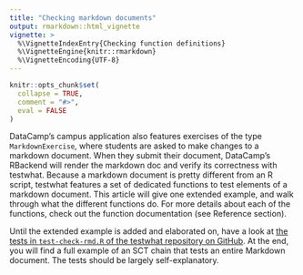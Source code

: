 ```yaml
---
title: "Checking markdown documents"
output: rmarkdown::html_vignette
vignette: >
  %\VignetteIndexEntry{Checking function definitions}
  %\VignetteEngine{knitr::rmarkdown}
  %\VignetteEncoding{UTF-8}
---
```


```r
knitr::opts_chunk$set(
  collapse = TRUE,
  comment = "#>",
  eval = FALSE
)
```

DataCamp's campus application also features exercises of the type `MarkdownExercise`, where students are asked to make changes to a markdown document. When they submit their document, DataCamp's RBackend will render the markdown doc and verify its correctness with testwhat. Because a markdown document is pretty different from an R script, testwhat features a set of dedicated functions to test elements of a markdown document. This article will give one extended example, and walk through what the different functions do. For more details about each of the functions, check out the function documentation (see Reference section).

Until the extended example is added and elaborated on, have a look at [the tests in `test-check-rmd.R` of the testwhat repository on GitHub](https://github.com/datacamp/testwhat/blob/master/tests/testthat/test-check-rmd.R). At the end, you will find a full example of an SCT chain that tests an entire Markdown document. The tests should be largely self-explanatory.
